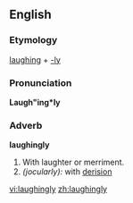 ==English==

===Etymology===
[[laughing]] + [[-ly]]

===Pronunciation===
'''Laugh"ing*ly'''

===Adverb===
'''laughingly'''

# With laughter or merriment.
# ''(jocularly):'' with [[derision]]

[[vi:laughingly]]
[[zh:laughingly]]